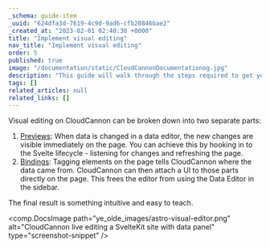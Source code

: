 ```yaml
---
_schema: guide-item
_uuid: "624dfa3d-7619-4c9d-9ad6-cfb20846bae2"
_created_at: "2023-02-01 02:40:30 +0000"
title: "Implement visual editing"
nav_title: "Implement visual editing"
order: 5
published: true
image: "/documentation/static/CloudCannonDocumentationog.jpg"
description: "This guide will walk through the steps required to get your SvelteKit site built, editable and live on CloudCannon."
tags: []
related_articles: null
related_links: []
---
```


Visual editing on CloudCannon can be broken down into two separate parts:

1. [Previews](/documentation/articles/live-editing-with-svelte)\: When data is changed in a data editor, the new changes are visible immediately on the page. You can achieve this by hooking in to the Svelte lifecycle - listening for changes and refreshing the page.
2. [Bindings](/documentation/articles/what-are-visual-data-bindings/)\: Tagging elements on the page tells CloudCannon where the data came from. CloudCannon can then attach a UI to those parts directly on the page. This frees the editor from using the Data Editor in the sidebar.

The final result is something intuitive and easy to teach.

<comp.DocsImage path="ye_olde_images/astro-visual-editor.png" alt="CloudCannon live editing a SvelteKit site with data panel" type="screenshot-snippet" />
